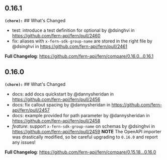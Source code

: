 ## 0.16.1
**`(chore):`** ## What's Changed
* test: introduce a test definition for optional by @dsinghvi in https://github.com/fern-api/fern/pull/2460
* fix: aliases with `x-fern-sdk-group-name` are stored in the right file by @dsinghvi in https://github.com/fern-api/fern/pull/2461


**Full Changelog**: https://github.com/fern-api/fern/compare/0.16.0...0.16.1

## 0.16.0
**`(chore):`** ## What's Changed
* docs: add docs quickstart by @dannysheridan in https://github.com/fern-api/fern/pull/2456
* docs: fix callout spacing by @dannysheridan in https://github.com/fern-api/fern/pull/2457
* docs: example provided for path parameter by @dannysheridan in https://github.com/fern-api/fern/pull/2458
* *feature*: support `x-fern-sdk-group-name` on schemas by @dsinghvi in https://github.com/fern-api/fern/pull/2459
   **NOTE** The OpenAPI importer was drastically modified, so be careful upgrading to `0.16.0` and report any issues!


**Full Changelog**: https://github.com/fern-api/fern/compare/0.15.18...0.16.0

